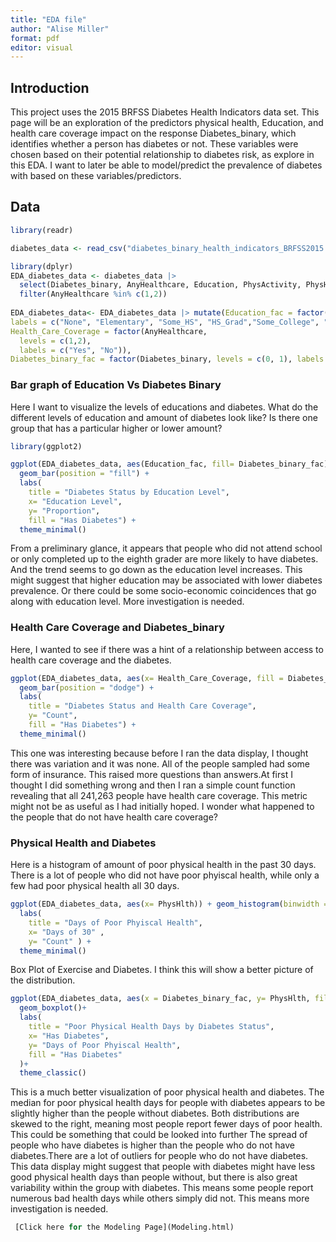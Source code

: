 ```yaml
---
title: "EDA file"
author: "Alise Miller"
format: pdf
editor: visual
---
```


## Introduction

This project uses the 2015 BRFSS Diabetes Health Indicators data set. This page will be an exploration of the predictors physical health, Education, and health care coverage impact on the response Diabetes_binary, which identifies whether a person has diabetes or not. These variables were chosen based on their potential relationship to diabetes risk, as explore in this EDA. I want to later be able to model/predict the prevalence of diabetes with based on these variables/predictors.

## Data

```r
library(readr)

diabetes_data <- read_csv("diabetes_binary_health_indicators_BRFSS2015.csv")
```

```r
library(dplyr)
EDA_diabetes_data <- diabetes_data |>
  select(Diabetes_binary, AnyHealthcare, Education, PhysActivity, PhysHlth) |>
  filter(AnyHealthcare %in% c(1,2))
  
EDA_diabetes_data<- EDA_diabetes_data |> mutate(Education_fac = factor(Education, levels = 1:6, 
labels = c("None", "Elementary", "Some_HS", "HS_Grad","Some_College", "College_Grad")),
Health_Care_Coverage = factor(AnyHealthcare,
  levels = c(1,2),
  labels = c("Yes", "No")),
Diabetes_binary_fac = factor(Diabetes_binary, levels = c(0, 1), labels = c("No", "Yes")))
```

### Bar graph of Education Vs Diabetes Binary

Here I want to visualize the levels of educations and diabetes. What do the different levels of education and amount of diabetes look like? Is there one group that has a particular higher or lower amount?

```r
library(ggplot2)

ggplot(EDA_diabetes_data, aes(Education_fac, fill= Diabetes_binary_fac))+
  geom_bar(position = "fill") +
  labs(
    title = "Diabetes Status by Education Level",
    x= "Education Level",
    y= "Proportion", 
    fill = "Has Diabetes") +
  theme_minimal()
```

From a preliminary glance, it appears that people who did not attend school or only completed up to the eighth grader are more likely to have diabetes. And the trend seems to go down as the education level increases. This might suggest that higher education may be associated with lower diabetes prevalence. Or there could be some socio-economic coincidences that go along with education level. More investigation is needed.

### Health Care Coverage and Diabetes_binary

Here, I wanted to see if there was a hint of a relationship between access to health care coverage and the diabetes.

```r
ggplot(EDA_diabetes_data, aes(x= Health_Care_Coverage, fill = Diabetes_binary_fac)) + 
  geom_bar(position = "dodge") +
  labs(
    title = "Diabetes Status and Health Care Coverage",
    y= "Count", 
    fill = "Has Diabetes") +
  theme_minimal()
```

This one was interesting because before I ran the data display, I thought there was variation and it was none. All of the people sampled had some form of insurance. This raised more questions than answers.At first I thought I did something wrong and then I ran a simple count function revealing that all 241,263 people have health care coverage. This metric might not be as useful as I had initially hoped. I wonder what happened to the people that do not have health care coverage?

### Physical Health and Diabetes

Here is a histogram of amount of poor physical health in the past 30 days. There is a lot of people who did not have poor phyiscal health, while only a few had poor physical health all 30 days.

```r
ggplot(EDA_diabetes_data, aes(x= PhysHlth)) + geom_histogram(binwidth = 2, fill = "blue", color = "white") + 
  labs(
    title = "Days of Poor Phyiscal Health",
    x= "Days of 30" ,
    y= "Count" ) +
  theme_minimal()
```

Box Plot of Exercise and Diabetes. I think this will show a better picture of the distribution.

```r
ggplot(EDA_diabetes_data, aes(x = Diabetes_binary_fac, y= PhysHlth, fill = Diabetes_binary_fac)) +
  geom_boxplot()+
  labs(
    title = "Poor Physical Health Days by Diabetes Status", 
    x= "Has Diabetes", 
    y= "Days of Poor Phyiscal Health",
    fill = "Has Diabetes"
  )+
  theme_classic()
```

This is a much better visualization of poor physical health and diabetes. The median for poor physical health days for people with diabetes appears to be slightly higher than the people without diabetes. Both distributions are skewed to the right, meaning most people report fewer days of poor health. This could be something that could be looked into further The spread of people who have diabetes is higher than the people who do not have diabetes.There are a lot of outliers for people who do not have diabetes. This data display might suggest that people with diabetes might have less good physical health days than people without, but there is also great variability within the group with diabetes. This means some people report numerous bad health days while others simply did not. This means more investigation is needed.

```r
 [Click here for the Modeling Page](Modeling.html)
```
